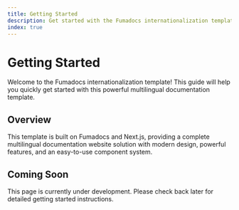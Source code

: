 ```yaml
---
title: Getting Started
description: Get started with the Fumadocs internationalization template
index: true
---
```


# Getting Started

Welcome to the Fumadocs internationalization template! This guide will help you quickly get started with this powerful multilingual documentation template.

## Overview

This template is built on Fumadocs and Next.js, providing a complete multilingual documentation website solution with modern design, powerful features, and an easy-to-use component system.

## Coming Soon

This page is currently under development. Please check back later for detailed getting started instructions.